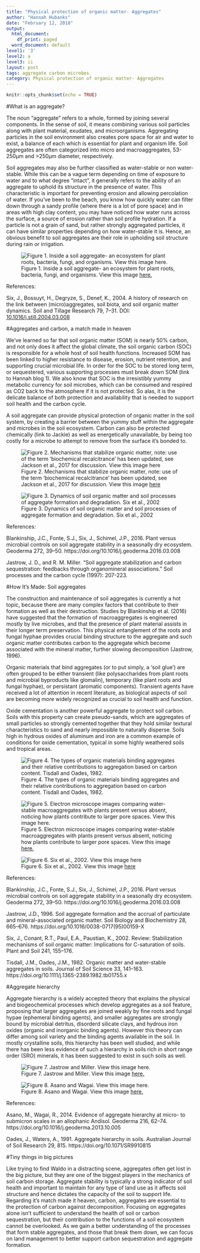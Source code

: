 ```yaml
---
title: "Physical protection of organic matter- Aggregates"
author: "Hannah Hubanks"
date: "February 12, 2018"
output:
  html_document:
    df_print: paged
  word_document: default
level1: '3'
level2: a
level3: ii
layout: post
tags: aggregate carbon microbes 
category: Physical protection of organic matter- Aggregates
---
```


```r
knitr::opts_chunk$set(echo = TRUE)
```


#What is an aggregate?

The noun “aggregate” refers to a whole, formed by joining several components. In the sense of soil, it means combining various soil particles along with plant material, exudates, and microorganisms. Aggregating particles in the soil environment also creates pore space for air and water to exist, a balance of each which is essential for plant and organism life. Soil aggregates are often categorized into micro and macroaggregates, 53-250μm and >250μm diameter, respectively. 

Soil aggregates may also be further classified as water-stable or non water-stable. While this can be a vague term depending on time of exposure to water and to what degree “intact”, it generally refers to the ability of an aggregate to uphold its structure in the presence of water. This characteristic is important for preventing erosion and allowing percolation of water. If you’ve been to the beach, you know how quickly water can filter down through a sandy profile (where there is a lot of pore space) and in areas with high clay content, you may have noticed how water runs across the surface, a source of erosion rather than soil profile hydration. If a particle is not a grain of sand, but rather strongly aggregated particles, it can have similar properties depending on how water-stable it is. Hence, an obvious benefit to soil aggregates are their role in upholding soil structure during rain or irrigation. 



![Figure 1. Inside a soil aggregate- an ecosystem for plant roots, bacteria, fungi, and organisms. View this image [here.](https://www.nature.com/scitable/knowledge/library/the-soil-biota-84078125)](aggregate.jpg)

References: 

Six, J., Bossuyt, H., Degryze, S., Denef, K., 2004. A history of research on the link between (micro)aggregates, soil biota, and soil organic matter dynamics. Soil and Tillage Research 79, 7–31. DOI: [10.1016/j.still.2004.03.008](https://doi.org/10.1016/j.still.2004.03.008)


#Aggregates and carbon, a match made in heaven

We’ve learned so far that soil organic matter (SOM) is nearly 50% carbon, and not only does it affect the global climate, the soil organic carbon (SOC) is responsible for a whole host of soil health functions. Increased SOM has been linked to higher resistance to disease, erosion, nutrient retention, and supporting crucial microbial life. In order for the SOC to be stored long term, or sequestered, various supporting processes must break down SOM (link to Hannah blog 1). We also know that SOC is the irresistibly yummy metabolic currency for soil microbes, which can be consumed and respired as CO2 back to the atmosphere if it is not protected. So alas, it is the delicate balance of both protection and availability that is needed to support soil health and the carbon cycle.

A soil aggregate can provide physical protection of organic matter in the soil system, by creating a barrier between the yummy stuff within the aggregate and microbes in the soil ecosystem. Carbon can also be protected chemically (link to Jackie) as well as energetically unavailable, by being too costly for a microbe to attempt to remove from the surface it’s bonded to. 

![Figure 2. Mechanisms that stabilize organic matter, note: use of the term 'biochemical recalcitrance' has been updated, see Jackson et al., 2017 for discussion. View this image [here](https://www.osti.gov/servlets/purl/464188)](jastrowfig1 1997.png)
 
![Figure 3. Dynamics of soil organic matter and soil processes of aggregate formation and degradation. Six et al., 2002](sixfig 3 2002.png)

References: 

Blankinship, J.C., Fonte, S.J., Six, J., Schimel, J.P., 2016. Plant versus microbial controls on soil aggregate stability in a seasonally dry ecosystem. Geoderma 272, 39–50. https://doi.org/10.1016/j.geoderma.2016.03.008

Jastrow, J. D., and R. M. Miller. "Soil aggregate stabilization and carbon sequestration: feedbacks through organomineral associations." Soil processes and the carbon cycle (1997): 207-223.

#How It's Made: Soil aggregates

The construction and maintenance of soil aggregates is currently a hot topic, because there are many complex factors that contribute to their formation as well as their destruction. Studies by Blankinship et al. (2016) have suggested that the formation of macroaggregates is engineered mostly by live microbes, and that the presence of plant material assists in their longer term preservation. This physical entanglement of the roots and fungal hyphae provides crucial binding structure to the aggregate and such organic matter contributes carbon to the aggregate which become associated with the mineral matter, further slowing decomposition (Jastrow, 1996). 

Organic materials that bind aggregates (or to put simply, a ‘soil glue’) are often grouped to be either transient (like polysaccharides from plant roots and microbial byproducts like glomalin), temporary (like plant roots and fungal hyphae), or persistant (aromatic components). Transient agents have received a lot of attention in recent literature, as biological aspects of soil are becoming more widely recognized as crucial to soil health and function. 

Oxide cementation is another powerful aggregate to protect soil carbon. Soils with this property can create pseudo-sands, which are aggregates of small particles so strongly cemented together that they hold similar textural characteristics to sand and nearly impossible to naturally disperse. Soils high in hydrous oxides of aluminum and iron are a common example of conditions for oxide cementation, typical in some highly weathered soils and tropical areas. 


![Figure 4. The types of organic materials binding aggregates and their relative contributions to aggregation based on carbon content. Tisdall and Oades, 1982.](tisdalloadesfig8.png)

![Figure 5. Electron microscope images comparing water-stable macroaggregates with plants present versus absent, noticing how plants contribute to larger pore spaces. View this image [here.](https://doi.org/10.1016/j.geoderma.2016.03.008)](blankinship fig4.png) 



![Figure 6. Six et al., 2002. View this image [here](https://www.researchgate.net/figure/Biological-mechanisms-of-soil-aggregate-formation-and-turnover-modified-from-Six-et-a_fig5_234088736)](aggregate formation.six.png)



References: 

Blankinship, J.C., Fonte, S.J., Six, J., Schimel, J.P., 2016. Plant versus microbial controls on soil aggregate stability in a seasonally dry ecosystem. Geoderma 272, 39–50. https://doi.org/10.1016/j.geoderma.2016.03.008

Jastrow, J.D., 1996. Soil aggregate formation and the accrual of particulate and mineral-associated organic matter. Soil Biology and Biochemistry 28, 665–676. https://doi.org/10.1016/0038-0717(95)00159-X

Six, J., Conant, R.T., Paul, E.A., Paustian, K., 2002. Review: Stabilization mechanisms of soil organic matter: Implications for C-saturation of soils. Plant and Soil 241, 155–176.


Tisdall, J.M., Oades, J.M., 1982. Organic matter and water-stable aggregates in soils. Journal of Soil Science 33, 141–163. https://doi.org/10.1111/j.1365-2389.1982.tb01755.x



#Aggregate hierarchy

Aggregate hierarchy is a widely accepted theory that explains the physical and biogeochemical processes which develop aggregates as a soil feature, proposing that larger aggregates are joined weakly by fine roots and fungal hypae (ephemeral binding agents), and smaller aggregates are strongly bound by microbial detritus, disorderd silicate clays, and hydrous iron oxides (organic and inorganic binding agents). However this theory can differ among soil variety and the binding agents available in the soil. In mostly crystalline soils, this hierarchy has been well studied, and while there has been less evidence of such a hierarchy in soils rich in short range order (SRO) minerals, it has been suggested to exist in such soils as well. 


![Figure 7. Jastrow and Miller. View this image [here.](https://www.nature.com/scitable/knowledge/library/the-soil-biota-84078125)](soil aggregate.jastrowmiller.jpg)

![Figure 8. Asano and Wagai. View this image [here.](https://doi.org/10.1016/j.geoderma.2013.10.005)](asano.wagai.fig6.png) 

References:

Asano, M., Wagai, R., 2014. Evidence of aggregate hierarchy at micro- to submicron scales in an allophanic Andisol. Geoderma 216, 62–74. https://doi.org/10.1016/j.geoderma.2013.10.005



Oades, J., Waters, A., 1991. Aggregate hierarchy in soils. Australian Journal of Soil Research 29, 815. https://doi.org/10.1071/SR9910815



#Tiny things in big pictures

Like trying to find Waldo in a distracting scene, aggregates often get lost in the big picture, but they are one of the biggest players in the mechanics of soil carbon storage. Aggregate stability is typically a strong indicator of soil health and important to maintain for any type of land use as it affects soil structure and hence dictates the capacity of the soil to support life. Regarding it’s match made it heaven, carbon, aggregates are essential to the protection of carbon against decomposition. Focusing on aggregates alone isn’t sufficient to understand the health of soil or carbon sequestration, but their contribution to the functions of a soil ecosystem cannot be overlooked. As we gain a better understanding of the processes that form stable aggregates, and those that break them down, we can focus on land management to better support carbon sequestration and aggregate formation. 






